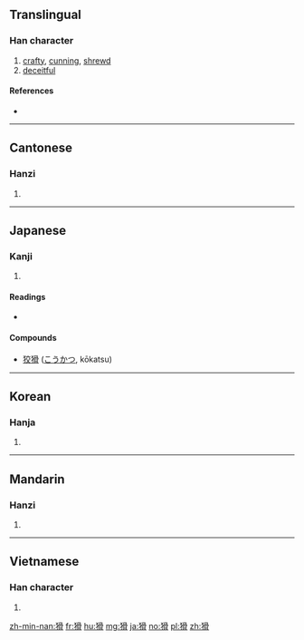 {{also|獪}}
==Translingual==

===Han character===
{{Han char|rn=94|rad=犬|as=10|sn=13|four=47227|canj=KHBBB}}

# [[crafty]], [[cunning]], [[shrewd]]
# [[deceitful]]

====References====
* {{Han ref|kx=0716.180|dkj=20583|dj=1128.080|hdz=21358.060|uh=733E|ud=29502|bh=B7E2|bd=47074}}

----

==Cantonese==

===Hanzi===
{{yue-hanzi|jyut=|y=waat6}}

# {{defn|lang=yue|sort=犬10}}

----

==Japanese==

===Kanji===
{{ja-kanji|grade=|rs=犬10}}

# {{defn|lang=ja|sort=犬10}}

====Readings====
* {{ja-readings|on=[[かつ]] (katsu)|kun=[[わるがしこ]] (warugashiko)}}

====Compounds====
* [[狡猾]] ([[こうかつ]], kōkatsu)

----

==Korean==

===Hanja===
{{ko-hanja|hangeul=활|eumhun=|rv=hwal|mr=hwal|y=hwal}}

# {{defn|lang=ko|sort=犬10}}

----

==Mandarin==

===Hanzi===
{{cmn-hanzi|pin=[[huá]] ([[hua2]])|wg=hua<sup>2</sup>}}

# {{defn|lang=cmn|sort=犬10}}

----

==Vietnamese==

===Han character===
{{vi-hantu|[[hoạt]]|rs=犬10}}

# {{defn|lang=vi|sort=犬10}}

[[zh-min-nan:猾]]
[[fr:猾]]
[[hu:猾]]
[[mg:猾]]
[[ja:猾]]
[[no:猾]]
[[pl:猾]]
[[zh:猾]]